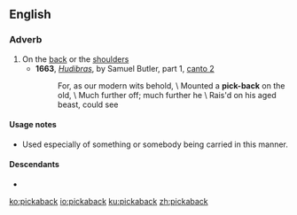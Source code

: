 ==English==

===Adverb===
{{en-adv|-}}

# On the [[back]] or the [[shoulder]]s
#* '''1663''', ''[[w:Hudibras|Hudibras]]'', by Samuel Butler, part 1, [[s:Hudibras/Part 1/Canto 2|canto 2]]
#*: For, as our modern wits behold, \ Mounted a '''pick-back''' on the old, \ Much further off; much further he \ Rais'd on his aged beast, could see

====Usage notes====
* Used especially of something or somebody being carried in this manner.

====Descendants====
* {{l|en|piggyback}}

[[ko:pickaback]]
[[io:pickaback]]
[[ku:pickaback]]
[[zh:pickaback]]